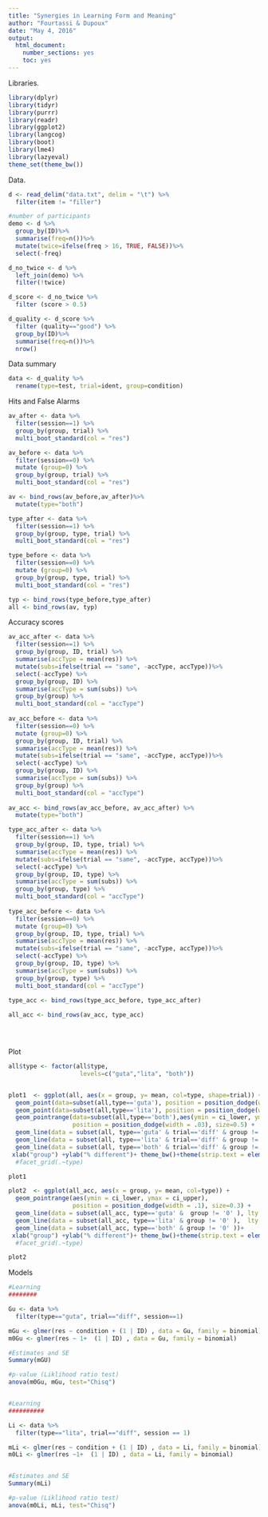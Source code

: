 ```yaml
---
title: "Synergies in Learning Form and Meaning"
author: "Fourtassi & Dupoux"
date: "May 4, 2016"
output:
  html_document:
    number_sections: yes
    toc: yes
---
```


Libraries.

```r
library(dplyr)
library(tidyr)
library(purrr)
library(readr)
library(ggplot2)
library(langcog)
library(boot)
library(lme4)
library(lazyeval)
theme_set(theme_bw())

```

Data. 

```r
d <- read_delim("data.txt", delim = "\t") %>%
  filter(item != "filler")

#number of participants
demo <- d %>%
  group_by(ID)%>%
  summarise(freq=n())%>%
  mutate(twice=ifelse(freq > 16, TRUE, FALSE))%>%
  select(-freq)

d_no_twice <- d %>%
  left_join(demo) %>%
  filter(!twice) 

d_score <- d_no_twice %>%
  filter (score > 0.5) 

d_quality <- d_score %>%
  filter (quality=="good") %>%
  group_by(ID)%>%
  summarise(freq=n())%>%
  nrow()


```

Data summary

```r

data <- d_quality %>%
  rename(type=test, trial=ident, group=condition)

```

Hits and False Alarms
```r

av_after <- data %>%
  filter(session==1) %>%
  group_by(group, trial) %>%
  multi_boot_standard(col = "res")

av_before <- data %>%
  filter(session==0) %>%
  mutate (group=0) %>%
  group_by(group, trial) %>%
  multi_boot_standard(col = "res")

av <- bind_rows(av_before,av_after)%>%
  mutate(type="both")

type_after <- data %>%
  filter(session==1) %>%
  group_by(group, type, trial) %>%
  multi_boot_standard(col = "res")

type_before <- data %>%
  filter(session==0) %>%
  mutate (group=0) %>%
  group_by(group, type, trial) %>%
  multi_boot_standard(col = "res")

typ <- bind_rows(type_before,type_after)
all <- bind_rows(av, typ)

```

Accuracy scores
```r
av_acc_after <- data %>%
  filter(session==1) %>%
  group_by(group, ID, trial) %>%
  summarise(accType = mean(res)) %>%
  mutate(subs=ifelse(trial == "same", -accType, accType))%>%
  select(-accType) %>%
  group_by(group, ID) %>%
  summarise(accType = sum(subs)) %>%
  group_by(group) %>%
  multi_boot_standard(col = "accType")
  
av_acc_before <- data %>%
  filter(session==0) %>%
  mutate (group=0) %>%
  group_by(group, ID, trial) %>%
  summarise(accType = mean(res)) %>%
  mutate(subs=ifelse(trial == "same", -accType, accType))%>%
  select(-accType) %>%
  group_by(group, ID) %>%
  summarise(accType = sum(subs)) %>%
  group_by(group) %>%
  multi_boot_standard(col = "accType")
  
av_acc <- bind_rows(av_acc_before, av_acc_after) %>%
  mutate(type="both")

type_acc_after <- data %>%
  filter(session==1) %>%
  group_by(group, ID, type, trial) %>%
  summarise(accType = mean(res)) %>%
  mutate(subs=ifelse(trial == "same", -accType, accType))%>%
  select(-accType) %>%
  group_by(group, ID, type) %>%
  summarise(accType = sum(subs)) %>%
  group_by(group, type) %>%
  multi_boot_standard(col = "accType")
  
type_acc_before <- data %>%
  filter(session==0) %>%
  mutate (group=0) %>%
  group_by(group, ID, type, trial) %>%
  summarise(accType = mean(res)) %>%
  mutate(subs=ifelse(trial == "same", -accType, accType))%>%
  select(-accType) %>%
  group_by(group, ID, type) %>%
  summarise(accType = sum(subs)) %>%
  group_by(group, type) %>%
  multi_boot_standard(col = "accType")
  
type_acc <- bind_rows(type_acc_before, type_acc_after)

all_acc <- bind_rows(av_acc, type_acc)


  
```

Plot

```r

all$type <- factor(all$type,
                    levels=c("guta","lita", "both"))


plot1  <- ggplot(all, aes(x = group, y= mean, col=type, shape=trial)) +
  geom_point(data=subset(all,type=='guta'), position = position_dodge(width = .2), size=2)+
  geom_point(data=subset(all,type=='lita'), position = position_dodge(width = .2), size=2)+
  geom_pointrange(data=subset(all,type=='both'),aes(ymin = ci_lower, ymax = ci_upper), 
                  position = position_dodge(width = .03), size=0.5) +
  geom_line(data = subset(all, type=='guta' & trial=='diff' & group != '0' ), lty = 2)+
  geom_line(data = subset(all, type=='lita' & trial=='diff' & group != '0' ),  lty = 2)+
  geom_line(data = subset(all, type=='both' & trial=='diff' & group != '0' ))+
 xlab("group") +ylab("% different")+ theme_bw()+theme(strip.text = element_text(size=10), text = element_text(size=10)) + scale_y_continuous(limits=c(-0.02, 0.9))+ geom_hline(yintercept=0.5, linetype="dotted")+ geom_vline(xintercept = 0.5,lty=5 )
  #facet_grid(.~type)

plot1
```

```r
plot2  <- ggplot(all_acc, aes(x = group, y= mean, col=type)) +
  geom_pointrange(aes(ymin = ci_lower, ymax = ci_upper), 
                  position = position_dodge(width = .1), size=0.3) + 
  geom_line(data = subset(all_acc, type=='guta' &  group != '0' ), lty = 2)+
  geom_line(data = subset(all_acc, type=='lita' & group != '0' ),  lty = 2)+
  geom_line(data = subset(all_acc, type=='both' & group != '0' ))+
 xlab("group") +ylab("% different")+ theme_bw()+theme(strip.text = element_text(size=10), text = element_text(size=10)) + scale_y_continuous(limits=c(-0.02, 0.9))+ geom_vline(xintercept = 0.5,lty=5 )
  #facet_grid(.~type)

plot2
```

Models

```r

#Learning
########

Gu <- data %>%
  filter(type=="guta", trial=="diff", session==1) 

mGu <- glmer(res ~ condition + (1 | ID) , data = Gu, family = binomial)
m0Gu <- glmer(res ~ 1+  (1 | ID) , data = Gu, family = binomial)  

#Estimates and SE
Summary(mGU)

#p-value (Liklihood ratio test)
anova(m0Gu, mGu, test="Chisq")


#Learning
##########

Li <- data %>%
  filter(type=="lita", trial=="diff", session == 1) 

mLi <- glmer(res ~ condition + (1 | ID) , data = Li, family = binomial)
m0Li <- glmer(res ~1+  (1 | ID) , data = Li, family = binomial) 


#Estimates and SE
Summary(mLi)

#p-value (Liklihood ratio test)
anova(m0Li, mLi, test="Chisq")

```

